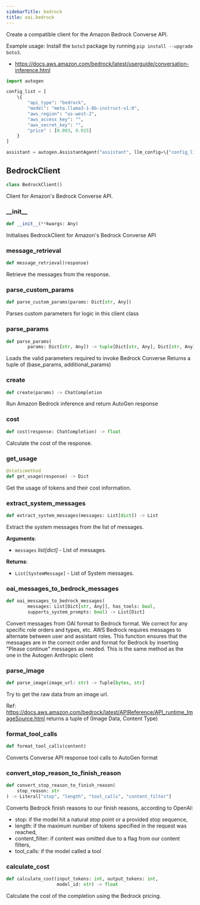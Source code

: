 ```yaml
---
sidebarTitle: bedrock
title: oai.bedrock
---
```


Create a compatible client for the Amazon Bedrock Converse API.

Example usage:
Install the `boto3` package by running `pip install --upgrade boto3`.
- https://docs.aws.amazon.com/bedrock/latest/userguide/conversation-inference.html

```python
import autogen

config_list = [
    \{
        "api_type": "bedrock",
        "model": "meta.llama3-1-8b-instruct-v1:0",
        "aws_region": "us-west-2",
        "aws_access_key": "",
        "aws_secret_key": "",
        "price" : [0.003, 0.015]
    }
]

assistant = autogen.AssistantAgent("assistant", llm_config=\{"config_list": config_list})
```

## BedrockClient

```python
class BedrockClient()
```

Client for Amazon's Bedrock Converse API.

### \_\_init\_\_

```python
def __init__(**kwargs: Any)
```

Initialises BedrockClient for Amazon's Bedrock Converse API

### message\_retrieval

```python
def message_retrieval(response)
```

Retrieve the messages from the response.

### parse\_custom\_params

```python
def parse_custom_params(params: Dict[str, Any])
```

Parses custom parameters for logic in this client class

### parse\_params

```python
def parse_params(
        params: Dict[str, Any]) -> tuple[Dict[str, Any], Dict[str, Any]]
```

Loads the valid parameters required to invoke Bedrock Converse
Returns a tuple of (base_params, additional_params)

### create

```python
def create(params) -> ChatCompletion
```

Run Amazon Bedrock inference and return AutoGen response

### cost

```python
def cost(response: ChatCompletion) -> float
```

Calculate the cost of the response.

### get\_usage

```python
@staticmethod
def get_usage(response) -> Dict
```

Get the usage of tokens and their cost information.

### extract\_system\_messages

```python
def extract_system_messages(messages: List[dict]) -> List
```

Extract the system messages from the list of messages.

**Arguments**:

- `messages` _list[dict]_ - List of messages.
  

**Returns**:

- `List[SystemMessage]` - List of System messages.

### oai\_messages\_to\_bedrock\_messages

```python
def oai_messages_to_bedrock_messages(
        messages: List[Dict[str, Any]], has_tools: bool,
        supports_system_prompts: bool) -> List[Dict]
```

Convert messages from OAI format to Bedrock format.
We correct for any specific role orders and types, etc.
AWS Bedrock requires messages to alternate between user and assistant roles. This function ensures that the messages
are in the correct order and format for Bedrock by inserting "Please continue" messages as needed.
This is the same method as the one in the Autogen Anthropic client

### parse\_image

```python
def parse_image(image_url: str) -> Tuple[bytes, str]
```

Try to get the raw data from an image url.

Ref: https://docs.aws.amazon.com/bedrock/latest/APIReference/API_runtime_ImageSource.html
returns a tuple of (Image Data, Content Type)

### format\_tool\_calls

```python
def format_tool_calls(content)
```

Converts Converse API response tool calls to AutoGen format

### convert\_stop\_reason\_to\_finish\_reason

```python
def convert_stop_reason_to_finish_reason(
    stop_reason: str
) -> Literal["stop", "length", "tool_calls", "content_filter"]
```

Converts Bedrock finish reasons to our finish reasons, according to OpenAI:

- stop: if the model hit a natural stop point or a provided stop sequence,
- length: if the maximum number of tokens specified in the request was reached,
- content_filter: if content was omitted due to a flag from our content filters,
- tool_calls: if the model called a tool

### calculate\_cost

```python
def calculate_cost(input_tokens: int, output_tokens: int,
                   model_id: str) -> float
```

Calculate the cost of the completion using the Bedrock pricing.

